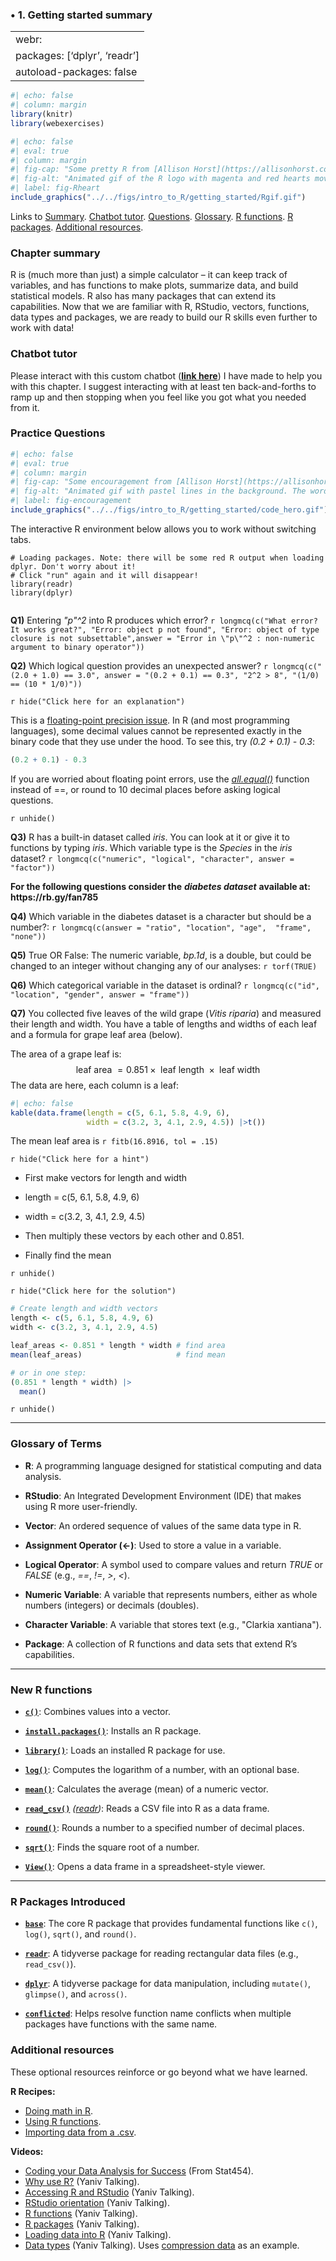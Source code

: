 ### • 1. Getting started summary {.unnumbered}

---
webr:
  packages: ['dplyr', 'readr']
  autoload-packages: false
---


```r
#| echo: false
#| column: margin
library(knitr)
library(webexercises)
```




```r
#| echo: false
#| eval: true
#| column: margin
#| fig-cap: "Some pretty R from [Allison Horst](https://allisonhorst.com/r-slack-emoji)."
#| fig-alt: "Animated gif of the R logo with magenta and red hearts moving upward in a loop to the left of the \"R.\""
#| label: fig-Rheart
include_graphics("../../figs/intro_to_R/getting_started/Rgif.gif")
```

Links to  [Summary](https://ybrandvain.quarto.pub/applied-biostatistics-intro2r/book_sections/getting_started/getting_started_summary.html).   [Chatbot tutor](https://ybrandvain.quarto.pub/applied-biostatistics-intro2r/book_sections/getting_started/getting_started_summary.html#chatbot-tutor). [Questions](https://ybrandvain.quarto.pub/applied-biostatistics-intro2r/book_sections/getting_started/getting_started_summary.html#practice-questions).  [Glossary](https://ybrandvain.quarto.pub/applied-biostatistics-intro2r/book_sections/getting_started/getting_started_summary.html#glossary-of-terms). [R functions](https://ybrandvain.quarto.pub/applied-biostatistics-intro2r/book_sections/getting_started/getting_started_summary.html#new-r-functions). [R packages](https://ybrandvain.quarto.pub/applied-biostatistics-intro2r/book_sections/getting_started/getting_started_summary.html#r-packages-introduced). [Additional resources](https://ybrandvain.quarto.pub/applied-biostatistics-intro2r/book_sections/getting_started/getting_started_summary.html#additional-resources).   



### Chapter summary


R is (much more than just) a simple calculator -- it can keep track of variables, and has functions to make plots, summarize data, and build statistical models. R also has many packages that can extend its capabilities. Now that we are familiar with R, RStudio, vectors, functions, data types and packages, we are ready to build our R skills even further to work with data!

### Chatbot tutor

Please interact with this custom chatbot ([**link here**](https://chatgpt.com/g/g-680a5b27740c8191b9cb63d729dc29fe-getting-started-with-r-tutor)) I have made to help you with this chapter. I suggest interacting with at least ten back-and-forths to ramp up  and then stopping when you feel like you got what you needed from it. 


### Practice Questions


```r
#| echo: false
#| eval: true
#| column: margin
#| fig-cap: "Some encouragement from [Allison Horst](https://allisonhorst.com/r-slack-emoji)."
#| fig-alt: "Animated gif with pastel lines in the background. The words \"CODE HERO\" in bold black text scroll across repeatedly."
#| label: fig-encouragement
include_graphics("../../figs/intro_to_R/getting_started/code_hero.gif")
```


The interactive R environment below allows you to work without switching tabs.  


```webr-r
# Loading packages. Note: there will be some red R output when loading dplyr. Don't worry about it!
# Click "run" again and it will disappear! 
library(readr)
library(dplyr)


```  


:::exercises

**Q1)** Entering *\"p\"^2* into R produces which error? `r longmcq(c("What error? It works great?", "Error: object p not found", "Error: object of type closure is not subsettable",answer = "Error in \"p\"^2 : non-numeric argument to binary operator"))`   



**Q2)** Which logical question provides an unexpected answer? `r longmcq(c("(2.0 + 1.0) == 3.0", answer = "(0.2 + 0.1) == 0.3", "2^2 > 8", "(1/0) == (10 * 1/0)"))` 

`r hide("Click here for an explanation")`

This is a [floating-point precision issue](https://en.wikipedia.org/wiki/Floating-point_arithmetic#Accuracy_problems). In R (and most programming languages), some decimal values cannot be represented exactly in the binary code that they use under the hood. To see this, try *(0.2 + 0.1) - 0.3*:

```r
(0.2 + 0.1) - 0.3
```

If you are worried about floating point errors, use the  [*all.equal()*](https://stat.ethz.ch/R-manual/R-devel/library/base/html/all.equal.html) function instead of ==, or round to 10 decimal places before asking logical questions.

`r unhide()`

**Q3)** R has a built-in dataset called *iris*. You can look at it or give it to functions by typing *iris*. Which variable type is the *Species* in the *iris* dataset? `r longmcq(c("numeric", "logical", "character", answer = "factor"))` 

**For the following questions consider the** ***diabetes dataset*** **available at: https://rb.gy/fan785**

**Q4)** Which variable in the diabetes dataset is a character but should be a number?: `r longmcq(c(answer = "ratio", "location", "age",  "frame", "none"))`


**Q5)** True OR False: The numeric variable, *bp.1d*, is a double, but could be changed to an integer without changing any of our analyses: `r torf(TRUE)`

**Q6)** Which categorical variable in the dataset is ordinal? `r longmcq(c("id", "location", "gender", answer = "frame"))`

**Q7)** You collected five leaves of the wild grape (*Vitis riparia*) and measured their length and width. You have a table of lengths and widths of each leaf and a formula for grape leaf area (below). 


The area of a grape leaf is: 
$$\text{leaf area } = 0.851 \times \text{ leaf length } \times \text{ leaf width}$$
The data are here, each column is a leaf:

```r
#| echo: false
kable(data.frame(length = c(5, 6.1, 5.8, 4.9, 6),
                 width = c(3.2, 3, 4.1, 2.9, 4.5)) |>t())
```



The mean leaf area is `r fitb(16.8916, tol = .15)`




`r hide("Click here for a hint")`


-   First make vectors for length and width   
   - length = c(5, 6.1, 5.8, 4.9, 6)
   - width = c(3.2, 3, 4.1, 2.9, 4.5)

- Then multiply these vectors by each other and 0.851.
- Finally find the mean

`r unhide()`

`r hide("Click here for the solution")`

```r
# Create length and width vectors
length <- c(5, 6.1, 5.8, 4.9, 6)
width <- c(3.2, 3, 4.1, 2.9, 4.5)
```

```r
leaf_areas <- 0.851 * length * width # find area
mean(leaf_areas)                     # find mean

# or in one step:
(0.851 * length * width) |>
  mean()
```

`r unhide()`



::: 

----



### Glossary of Terms
:::glossary



- **R**: A programming language designed for statistical computing and data analysis.

- **RStudio**: An Integrated Development Environment (IDE) that makes using R more user-friendly.

- **Vector**: An ordered sequence of values of the same data type in R.

- **Assignment Operator (<-)**: Used to store a value in a variable.


- **Logical Operator**: A symbol used to compare values and return *TRUE* or *FALSE* (e.g., *==*, *!=*, *\>*, *\<*).

- **Numeric Variable**: A variable that represents numbers, either as whole numbers (integers) or decimals (doubles).

- **Character Variable**: A variable that stores text (e.g., \"Clarkia xantiana\").


- **Package**: A collection of R functions and data sets that extend R’s capabilities.


:::

---

### New R functions 


:::functions


- **[`c()`](https://stat.ethz.ch/R-manual/R-devel/library/base/html/c.html)**: Combines values into a vector.


- **[`install.packages()`](https://stat.ethz.ch/R-manual/R-devel/library/utils/html/install.packages.html)**: Installs an R package.

- **[`library()`](https://stat.ethz.ch/R-manual/R-devel/library/base/html/library.html)**: Loads an installed R package for use.

- **[`log()`](https://stat.ethz.ch/R-manual/R-devel/library/base/html/Log.html)**: Computes the logarithm of a number, with an optional base.

- **[`mean()`](https://stat.ethz.ch/R-manual/R-devel/library/base/html/mean.html)**: Calculates the average (mean) of a numeric vector.

- **[`read_csv()`](https://readr.tidyverse.org/reference/read_delim.html)** *([readr](https://readr.tidyverse.org))*: Reads a CSV file into R as a data frame.


- **[`round()`](https://stat.ethz.ch/R-manual/R-devel/library/base/html/Round.html)**: Rounds a number to a specified number of decimal places.

- **[`sqrt()`](https://stat.ethz.ch/R-manual/R-devel/library/base/html/MathFun.html)**: Finds the square root of a number.

- **[`View()`](https://stat.ethz.ch/R-manual/R-devel/library/utils/html/View.html)**: Opens a data frame in a spreadsheet-style viewer.

:::

---



### R Packages Introduced

:::packages


- **[`base`](https://stat.ethz.ch/R-manual/R-devel/library/base/html/00Index.html)**: The core R package that provides fundamental functions like `c()`, `log()`, `sqrt()`, and `round()`.

- **[`readr`](https://readr.tidyverse.org/)**: A tidyverse package for reading rectangular data files (e.g., `read_csv()`).

- **[`dplyr`](https://dplyr.tidyverse.org/)**: A tidyverse package for data manipulation, including `mutate()`, `glimpse()`, and `across()`.

- **[`conflicted`](https://conflicted.r-lib.org/)**: Helps resolve function name conflicts when multiple packages have functions with the same name.

:::



### Additional resources   

These optional resources reinforce or go beyond what we have learned. 

:::learnmore
**R Recipes:**    

- [Doing math in R](https://posit.cloud/learn/recipes/basics/BasicB1).   
- [Using R functions](https://posit.cloud/learn/recipes/basics/BasicB4).   
- [Importing data from a .csv](https://posit.cloud/learn/recipes/basics/ImportA1).    

**Videos:**   

- [Coding your Data Analysis for Success](https://www.youtube.com/watch?v=91LmBj29-Sc) (From Stat454).   
- [Why use R?](https://vimeo.com/745909809) (Yaniv Talking).   
- [Accessing R and RStudio](https://vimeo.com/746738789) (Yaniv Talking).   
- [RStudio orientation](https://vimeo.com/746907243) (Yaniv Talking).   
- [R functions](https://vimeo.com/999280671)  (Yaniv Talking).   
- [R packages](https://vimeo.com/746968343) (Yaniv Talking).   
- [Loading data into R](https://bookdown.org/ybrandvain/Applied_Biostats_2024/02-Rintro.html) (Yaniv Talking).    
- [Data types](https://vimeo.com/747009618) (Yaniv Talking).  Uses [compression data](https://raw.githubusercontent.com/ybrandvain/datasets/master/compensation.csv) as an example.     

::: 
